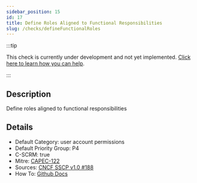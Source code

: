 ```yaml
---
sidebar_position: 15
id: 17
title: Define Roles Aligned to Functional Responsibilities
slug: /checks/defineFunctionalRoles
---
```


<!-- BANNER:START -->
:::tip

This check is currently under development and not yet implemented. [Click here to learn how you can help](/contribute).

:::
<!-- BANNER:END -->

<!-- DESCRIPTION:START -->
## Description
Define roles aligned to functional responsibilities
<!-- DESCRIPTION:END -->

<!-- DETAILS:START -->
## Details
- Default Category: user account permissions
- Default Priority Group: P4
- C-SCRM: true
- Mitre: [CAPEC-122](https://capec.mitre.org/data/definitions/122.html)
- Sources: [CNCF SSCP v1.0 #188](https://github.com/cncf/tag-security/blob/main/supply-chain-security/supply-chain-security-paper/sscsp.md#define-roles-aligned-to-functional-responsibilities)
- How To: [Github Docs](https://docs.github.com/en/organizations/managing-user-access-to-your-organizations-repositories/managing-repository-roles/repository-roles-for-an-organization)

<!-- DETAILS:END -->
